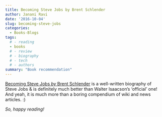 ```yaml
---
title: Becoming Steve Jobs by Brent Schlender
author: Janani Ravi
date: '2016-10-04'
slug: becoming-steve-jobs
categories:
  - Books-Blogs
tags:
  # - reading
  - books
  # - review
  # - biography
  # - tech
  # - authors
summary: "Book recommendation"
---
```


[Becoming Steve Jobs *by* Brent Schlender](http://becomingstevejobs.com/) is a well-written biography of Steve Jobs & is definitely much better than Walter Isaacson’s ‘official' one! And yeah, it is much more than a boring compendium of wiki and news articles. :)

*So, happy reading!*